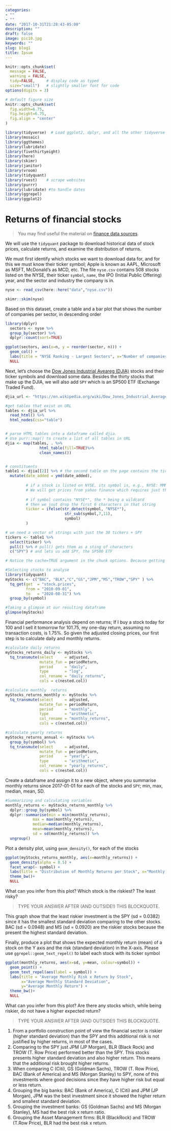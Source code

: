 ```yaml
---
categories:
- ""
- ""
date: "2017-10-31T21:28:43-05:00"
description: ""
draft: false
image: pic10.jpg
keywords: ""
slug: blog1
title: Ipsum
---
```



```r
knitr::opts_chunk$set(
  message = FALSE, 
  warning = FALSE, 
  tidy=FALSE,     # display code as typed
  size="small")   # slightly smaller font for code
options(digits = 3)

# default figure size
knitr::opts_chunk$set(
  fig.width=6.75, 
  fig.height=6.75,
  fig.align = "center"
)
```


```r
library(tidyverse)  # Load ggplot2, dplyr, and all the other tidyverse packages
library(mosaic)
library(ggthemes)
library(lubridate)
library(fivethirtyeight)
library(here)
library(skimr)
library(janitor)
library(vroom)
library(tidyquant)
library(rvest)    # scrape websites
library(purrr)  
library(lubridate) #to handle dates
library(ggrepel)
library(ggplot2)
```


# Returns of financial stocks


> You may find useful the material on [finance data sources](https://mfa2021.netlify.app/reference/finance_data/). 

We will use the `tidyquant` package to download historical data of stock prices, calculate returns, and examine the distribution of returns. 

We must first identify which stocks we want to download data for, and for this we must know their ticker symbol; Apple is known as AAPL, Microsoft as MSFT, McDonald's as MCD, etc. The file `nyse.csv` contains 508 stocks listed on the NYSE, their ticker `symbol`, `name`, the IPO  (Initial Public Offering) year, and the sector and industry the company is in.



```r

nyse <- read_csv(here::here("data","nyse.csv"))

skimr::skim(nyse)

```

Based on this dataset, create a table and a bar plot that shows the number of companies per sector, in descending order

```r

library(dplyr)
  sectors <- nyse %>% 
  group_by(sector) %>% 
  dplyr::count(sort=TRUE) 

ggplot(sectors, aes(x=n, y = reorder(sector, n))) + 
  geom_col() +
  labs(title = "NYSE Ranking - Largest Sectors", x="Number of companies", y="Sector") + 
  NULL

```

Next, let's choose the [Dow Jones Industrial Aveareg (DJIA)](https://en.wikipedia.org/wiki/Dow_Jones_Industrial_Average) stocks and their ticker symbols and download some data. Besides the thirty stocks that make up the DJIA, we will also add `SPY` which is an SP500 ETF (Exchange Traded Fund).


```r

djia_url <- "https://en.wikipedia.org/wiki/Dow_Jones_Industrial_Average"

#get tables that exist on URL
tables <- djia_url %>% 
  read_html() %>% 
  html_nodes(css="table")


# parse HTML tables into a dataframe called djia. 
# Use purr::map() to create a list of all tables in URL
djia <- map(tables, . %>% 
               html_table(fill=TRUE)%>% 
               clean_names())


# constituents
table1 <- djia[[2]] %>% # the second table on the page contains the ticker symbols
  mutate(date_added = ymd(date_added),
         
         # if a stock is listed on NYSE, its symbol is, e.g., NYSE: MMM
         # We will get prices from yahoo finance which requires just the ticker
         
         # if symbol contains "NYSE*", the * being a wildcard
         # then we jsut drop the first 6 characters in that string
         ticker = ifelse(str_detect(symbol, "NYSE*"),
                          str_sub(symbol,7,11),
                          symbol)
         )

# we need a vector of strings with just the 30 tickers + SPY
tickers <- table1 %>% 
  select(ticker) %>% 
  pull() %>% # pull() gets them as a sting of characters
  c("SPY") # and lets us add SPY, the SP500 ETF

```




```r
# Notice the cache=TRUE argument in the chunk options. Because getting data is time consuming, # cache=TRUE means that once it downloads data, the chunk will not run again next time you knit your Rmd

#Selecting stocks to analyse
library(tidyquant)
myStocks <- c("BAC", "BLK","C","GS","JPM","MS","TROW","SPY" ) %>%
  tq_get(get  = "stock.prices",
         from = "2010-09-01",
         to   = "2020-08-31") %>%
  group_by(symbol) 

#Taking a glimpse at our resulting dataframe
glimpse(myStocks)

```

Financial performance analysis depend on returns; If I buy a stock today for 100 and I sell it tomorrow for 101.75, my one-day return, assuming no transaction costs, is 1.75%. So given the adjusted closing prices, our first step is to calculate daily and monthly returns.


```r
#calculate daily returns
myStocks_returns_daily <- myStocks %>%
  tq_transmute(select     = adjusted, 
               mutate_fun = periodReturn, 
               period     = "daily", 
               type       = "log",
               col_rename = "daily_returns",
               cols = c(nested.col))  

#calculate monthly  returns
myStocks_returns_monthly <- myStocks %>%
  tq_transmute(select     = adjusted, 
               mutate_fun = periodReturn, 
               period     = "monthly", 
               type       = "arithmetic",
               col_rename = "monthly_returns",
               cols = c(nested.col)) 

#calculate yearly returns
myStocks_returns_annual <- myStocks %>%
  group_by(symbol) %>%
  tq_transmute(select     = adjusted, 
               mutate_fun = periodReturn, 
               period     = "yearly", 
               type       = "arithmetic",
               col_rename = "yearly_returns",
               cols = c(nested.col))
```

Create a dataframe and assign it to a new object, where you summarise monthly returns since 2017-01-01 for each of the stocks and `SPY`; min, max, median, mean, SD.

```r

#Summarizing and calculating variables
monthly_returns <- myStocks_returns_monthly %>% 
  dplyr::group_by(symbol) %>% 
  dplyr::summarise(min = min(monthly_returns),
            max = max(monthly_returns), 
            median=median(monthly_returns), 
            mean=mean(monthly_returns), 
            sd = sd(monthly_returns)) %>% 
  ungroup()

```


Plot a density plot, using `geom_density()`, for each of the stocks
```r

ggplot(myStocks_returns_monthly, aes(x=monthly_returns)) +
  geom_density(alpha = 0.5) +
  facet_wrap(~ symbol) +
  labs(title = "Distribution of Monthly Returns per Stock", x="Monthly return", y="Density") +
  theme_bw()+
  NULL

```

What can you infer from this plot? Which stock is the riskiest? The least risky? 

> TYPE YOUR ANSWER AFTER (AND OUTSIDE!) THIS BLOCKQUOTE.

This graph show that the least riskier investment is the SPY (sd = 0.0382) since it has the smallest standard deviation comparing to the other stocks. BAC (sd = 0.0948) and MS (sd = 0.0920) are the riskier stocks because the present the highest standard deviation.


Finally, produce a plot that shows the expected monthly return (mean) of a stock on the Y axis and the risk (standard deviation) in the X-axis. Please use `ggrepel::geom_text_repel()` to label each stock with its ticker symbol

```r

ggplot(monthly_returns, aes(x=sd, y=mean, colour=symbol)) +
  geom_point() +
  geom_text_repel(aes(label = symbol)) +
  labs(title = "Average Monthly Risk x Return by Stock", 
       x="Average Monthly Standard Deviation", 
       y="Average Monthly Return") +
  theme_bw()+
  NULL

```

What can you infer from this plot? Are there any stocks which, while being riskier, do not have a higher expected return?

> TYPE YOUR ANSWER AFTER (AND OUTSIDE!) THIS BLOCKQUOTE.

1. From a portfolio construction point of view the financial sector is riskier (higher standard deviation) than the SPY and this additional risk is not justified by higher returns, in most of the cases.
2. Comparing to the SPY just JPM (JP Morgan), BLR (Black Rock) and TROW (T. Row Price) performed better than the SPY. This stocks presents higher standard deviation and also higher return. This means that the additional risk brought higher returns.
3. When comparing C (Citi), GS (Goldman Sachs), TROW (T. Row Price), BAC (Bank of America) and MS (Morgan Stanley) to SPY, none of this investments where good decisions since they have higher risk but equal or less return.
4. Grouping the big banks: BAC (Bank of America), C (Citi) and JPM (JP Morgan), JPM was the best investment since it showed the higher return and smallest standard deviation.
5. Grouping the investment banks: GS (Goldman Sachs) and MS (Morgan Stanley), MS had the best risk x return ratio.
6. Grouping the Asset Management firms: BLR (BlackRock) and TROW (T.Row Price), BLR had the best risk x return.


